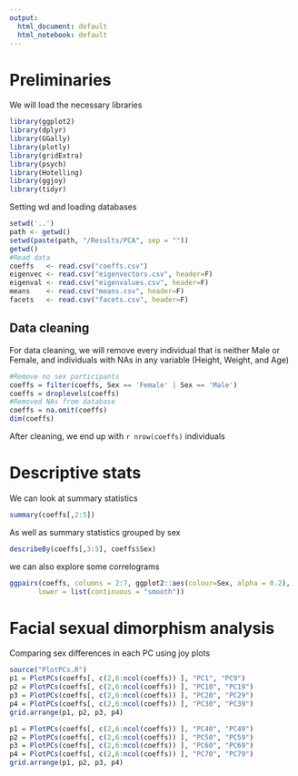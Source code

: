 ```yaml
---
output:
  html_document: default
  html_notebook: default
---
```

# Preliminaries

We will load the necessary libraries

```r
library(ggplot2)
library(dplyr)
library(GGally)
library(plotly)
library(gridExtra)
library(psych)
library(Hotelling)
library(ggjoy)
library(tidyr)
```

Setting wd and loading databases

```r
setwd('..')
path <- getwd()
setwd(paste(path, "/Results/PCA", sep = ""))
getwd()
#Read data
coeffs   <- read.csv("coeffs.csv")
eigenvec <- read.csv("eigenvectors.csv", header=F)
eigenval <- read.csv("eigenvalues.csv", header=F)
means    <- read.csv("means.csv", header=F)
facets   <- read.csv("facets.csv", header=F)
```

## Data cleaning

For data cleaning, we will remove every individual that is neither Male or Female, and individuals with NAs in any variable (Height, Weight, and Age)

```r
#Remove no sex participants
coeffs = filter(coeffs, Sex == 'Female' | Sex == 'Male')
coeffs = droplevels(coeffs)
#Removed NAs from database
coeffs = na.omit(coeffs)
dim(coeffs)
```

After cleaning, we end up with `r nrow(coeffs)` individuals

# Descriptive stats

We can look at summary statistics

```r
summary(coeffs[,2:5])
```

As well as summary statistics grouped by sex

```r
describeBy(coeffs[,3:5], coeffs$Sex)
```

we can also explore some correlograms

```r
ggpairs(coeffs, columns = 2:7, ggplot2::aes(colour=Sex, alpha = 0.2), 
       lower = list(continuous = "smooth"))
```

# Facial sexual dimorphism analysis

Comparing sex differences in each PC using joy plots

```r
source("PlotPCs.R")
p1 = PlotPCs(coeffs[, c(2,6:ncol(coeffs)) ], "PC1", "PC9")
p2 = PlotPCs(coeffs[, c(2,6:ncol(coeffs)) ], "PC10", "PC19")
p3 = PlotPCs(coeffs[, c(2,6:ncol(coeffs)) ], "PC20", "PC29")
p4 = PlotPCs(coeffs[, c(2,6:ncol(coeffs)) ], "PC30", "PC39")
grid.arrange(p1, p2, p3, p4)

p1 = PlotPCs(coeffs[, c(2,6:ncol(coeffs)) ], "PC40", "PC49")
p2 = PlotPCs(coeffs[, c(2,6:ncol(coeffs)) ], "PC50", "PC59")
p3 = PlotPCs(coeffs[, c(2,6:ncol(coeffs)) ], "PC60", "PC69")
p4 = PlotPCs(coeffs[, c(2,6:ncol(coeffs)) ], "PC70", "PC79")
grid.arrange(p1, p2, p3, p4)
```

